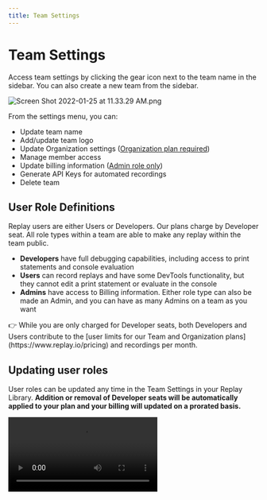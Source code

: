 ```yaml
---
title: Team Settings
---
```


# Team Settings

Access team settings by clicking the gear icon next to the team name in the sidebar. You can also create a new team from the sidebar.

![Screen Shot 2022-01-25 at 11.33.29 AM.png](/images/Screen_Shot_2022-01-25_at_11.33.29_AM_nntqz.png)

From the settings menu, you can:

- Update team name
- Add/update team logo
- Update Organization settings ([Organization plan required](https://www.replay.io/pricing))
- Manage member access
- Update billing information ([Admin role only](/getting-started/teams-admin/team-settings))
- Generate API Keys for automated recordings
- Delete team

## User Role Definitions

Replay users are either Users or Developers. Our plans charge by Developer seat. All role types within a team are able to make any replay within the team public. 

- **Developers** have full debugging capabilities, including access to print statements and console evaluation
- **Users** can record replays and have some DevTools functionality, but they cannot edit a print statement or evaluate in the console
- **Admins** have access to Billing information. Either role type can also be made an Admin, and you can have as many Admins on a team as you want

<Callout type="info" emoji="👉">
👉 While you are only charged for Developer seats, both Developers and Users contribute to the [user limits for our Team and Organization plans](https://www.replay.io/pricing) and recordings per month.

</Callout>

## Updating user roles

User roles can be updated any time in the Team Settings in your Replay Library. **Addition or removal of Developer seats will be automatically applied to your plan and your billing will updated on a prorated basis.**

<Video src={userrolechangeAttxe} />

## Organization Settings

Organization plans have additional features that can be enabled from the Organization tab in Team Settings. See [Premium Features](/getting-started/teams-admin/organization-features) for more details.

## API Key Setup and Limits

Teams can create API Keys for uploading [source maps](/getting-started/teams-admin/uploading-source-maps) during deploys or uploading replays of [automated tests](/test-suites). The number of recordings allowed is based on your plan.
